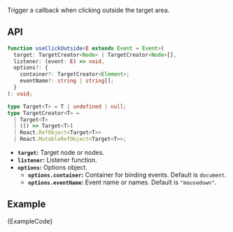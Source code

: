 
Trigger a callback when clicking outside the target area.

## API

```ts
function useClickOutside<E extends Event = Event>(
  target: TargetCreator<Node> | TargetCreator<Node>[],
  listener: (event: E) => void,
  options?: {
    container?: TargetCreator<Element>;
    eventName?: string | string[];
  }
): void;

type Target<T> = T | undefined | null;
type TargetCreator<T> =
  | Target<T>
  | (() => Target<T>)
  | React.RefObject<Target<T>>
  | React.MutableRefObject<Target<T>>;
```

- **`target`:** Target node or nodes.
- **`listener`:** Listener function.
- **`options`:** Options object.
  - **`options.container`:** Container for binding events. Default is `document`.
  - **`options.eventName`:** Event name or names. Default is `"mousedown"`.

## Example

<ExampleBlock>
  <Example />
</ExampleBlock>
<CodeBlock language="tsx">{ExampleCode}</CodeBlock>
